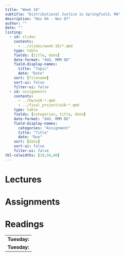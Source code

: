 ```yaml
---
title: "Week 10"
subtitle: "Distributional Justice in Springfield, MA"
description: "Nov 04 - Nov 07"
author: ""
date: ""
listing:
  - id: slides
    contents:
      - ../slides/week-10/*.qmd
    type: table
    fields: [title, date]
    date-format: "ddd, MMM DD"
    field-display-names:
      title: "Topic"
      date: "Date"
    sort: [filename]
    sort-ui: false
    filter-ui: false
  - id: assignments
    contents:
      - ../hw/w10-*.qmd
      - ../final_project/w10-*.qmd
    type: table
    fields: [categories, title, date]
    date-format: "ddd, MMM DD"
    field-display-names:
      categories: "Assignment"
      title: "Title"
      date: "Due"
    sort: [date]
    sort-ui: false
    filter-ui: false
tbl-colwidths: [10,50,40]
---
```


# Lectures

::: {#slides}
:::

# Assignments

::: {#assignments}
:::

# Readings
|                                                                                                           |
|-----------------------------------------------------------------------------------------------------------|
|**Tuesday:** |
|**Tuesday:** |